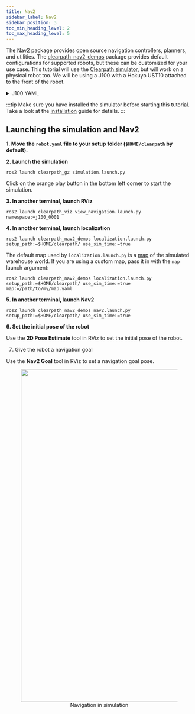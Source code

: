```yaml
---
title: Nav2
sidebar_label: Nav2
sidebar_position: 3
toc_min_heading_level: 2
toc_max_heading_level: 5
---
```


The [Nav2](https://github.com/ros-planning/navigation2) package provides open source navigation controllers,
planners, and utilities. The [clearpath_nav2_demos](https://github.com/clearpathrobotics/clearpath_nav2_demos/tree/main) package
provides default configurations for supported robots, but these can be customized for your use case. This
tutorial will use the [Clearpath simulator](../simulator/overview), but will work on a physical robot too.
We will be using a J100 with a Hokuyo UST10 attached to the front of the robot.

<details><summary>J100 YAML</summary>
<p>

```yaml
serial_number: j100-0001
version: 0
system:
  hosts:
    self: cpr-j100-0001
    platform:
      cpr-j100-0001: 192.168.131.1
    onboard: {}
    remote: {}
  ros2:
    username: administrator
    namespace: j100_0001
    domain_id: 0
    rmw_implementation: rmw_fastrtps_cpp
    workspaces:
      - /home/administrator/micro_ros_ws/install/setup.bash
platform:
  controller: ps4
  decorations:
    front_bumper:
      enabled: true
      model: default
      xyz: [0.0, 0.0, 0.0]
      rpy: [0.0, 0.0, 0.0]
      extension: 0.0
    rear_bumper:
      enabled: true
      model: default
      xyz: [0.0, 0.0, 0.0]
      rpy: [0.0, 0.0, 0.0]
      extension: 0.0
    top_plate:
      enabled: true
      model: default
      xyz: [0.0, 0.0, 0.0]
      rpy: [0.0, 0.0, 0.0]
  extras:
    urdf: null
    control: null
sensors:
  lidar2d:
    - model: hokuyo_ust
      urdf_enabled: true
      launch_enabled: true
      parent: front_mount
      xyz: [0.0, 0.0, 0.0]
      rpy: [0.0, 0.0, 0.0]
      ros_parameters:
        angle_min: -1.5707
        angle_max: 1.5707
```

</p>
</details>

:::tip
Make sure you have installed the simulator before starting this tutorial. Take a look at the
[installation](../simulator/install) guide for details.
:::

## Launching the simulation and Nav2

**1. Move the `robot.yaml` file to your setup folder (`$HOME/clearpath` by default).**

**2. Launch the simulation**

```
ros2 launch clearpath_gz simulation.launch.py
```

Click on the orange play button in the bottom left corner to start the simulation.

**3. In another terminal, launch RViz**

```
ros2 launch clearpath_viz view_navigation.launch.py namespace:=j100_0001
```

**4. In another terminal, launch localization**

```
ros2 launch clearpath_nav2_demos localization.launch.py setup_path:=$HOME/clearpath/ use_sim_time:=true
```

The default map used by `localization.launch.py` is a
[map](https://github.com/clearpathrobotics/clearpath_nav2_demos/blob/main/maps/warehouse.yaml) of the simulated warehouse world.
If you are using a custom map, pass it in with the `map` launch argument:

```
ros2 launch clearpath_nav2_demos localization.launch.py setup_path:=$HOME/clearpath/ use_sim_time:=true map:=/path/to/my/map.yaml
```

**5. In another terminal, launch Nav2**

```
ros2 launch clearpath_nav2_demos nav2.launch.py setup_path:=$HOME/clearpath/ use_sim_time:=true
```

**6. Set the initial pose of the robot**

Use the **2D Pose Estimate** tool in RViz to set the initial pose of the robot.

7. Give the robot a navigation goal

Use the **Nav2 Goal** tool in RViz to set a navigation goal pose.

<center>
  <figure>
    <img
      src={require("./img/nav2.gif").default}
      width="900"
    />
    <figcaption>Navigation in simulation</figcaption>
  </figure>
</center>
